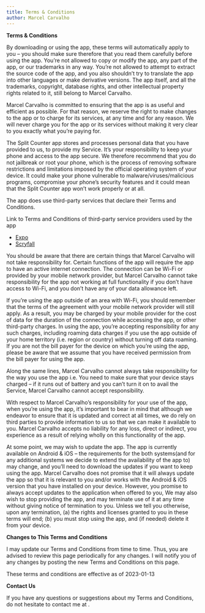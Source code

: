 ```yaml
---
title: Terms & Conditions
author: Marcel Carvalho
---
```

**Terms & Conditions**

By downloading or using the app, these terms will automatically apply to you – you should make sure therefore that you read them carefully before using the app. You’re not allowed to copy or modify the app, any part of the app, or our trademarks in any way. You’re not allowed to attempt to extract the source code of the app, and you also shouldn’t try to translate the app into other languages or make derivative versions. The app itself, and all the trademarks, copyright, database rights, and other intellectual property rights related to it, still belong to Marcel Carvalho.

Marcel Carvalho is committed to ensuring that the app is as useful and efficient as possible. For that reason, we reserve the right to make changes to the app or to charge for its services, at any time and for any reason. We will never charge you for the app or its services without making it very clear to you exactly what you’re paying for.

The Split Counter app stores and processes personal data that you have provided to us, to provide my Service. It’s your responsibility to keep your phone and access to the app secure. We therefore recommend that you do not jailbreak or root your phone, which is the process of removing software restrictions and limitations imposed by the official operating system of your device. It could make your phone vulnerable to malware/viruses/malicious programs, compromise your phone’s security features and it could mean that the Split Counter app won’t work properly or at all.

The app does use third-party services that declare their Terms and Conditions.

Link to Terms and Conditions of third-party service providers used by the app

* [Expo](https://expo.io/terms)
* [Scryfall](https://scryfall.com/docs/terms)

You should be aware that there are certain things that Marcel Carvalho will not take responsibility for. Certain functions of the app will require the app to have an active internet connection. The connection can be Wi-Fi or provided by your mobile network provider, but Marcel Carvalho cannot take responsibility for the app not working at full functionality if you don’t have access to Wi-Fi, and you don’t have any of your data allowance left.

If you’re using the app outside of an area with Wi-Fi, you should remember that the terms of the agreement with your mobile network provider will still apply. As a result, you may be charged by your mobile provider for the cost of data for the duration of the connection while accessing the app, or other third-party charges. In using the app, you’re accepting responsibility for any such charges, including roaming data charges if you use the app outside of your home territory (i.e. region or country) without turning off data roaming. If you are not the bill payer for the device on which you’re using the app, please be aware that we assume that you have received permission from the bill payer for using the app.

Along the same lines, Marcel Carvalho cannot always take responsibility for the way you use the app i.e. You need to make sure that your device stays charged – if it runs out of battery and you can’t turn it on to avail the Service, Marcel Carvalho cannot accept responsibility.

With respect to Marcel Carvalho’s responsibility for your use of the app, when you’re using the app, it’s important to bear in mind that although we endeavor to ensure that it is updated and correct at all times, we do rely on third parties to provide information to us so that we can make it available to you. Marcel Carvalho accepts no liability for any loss, direct or indirect, you experience as a result of relying wholly on this functionality of the app.

At some point, we may wish to update the app. The app is currently available on Android & iOS – the requirements for the both systems(and for any additional systems we decide to extend the availability of the app to) may change, and you’ll need to download the updates if you want to keep using the app. Marcel Carvalho does not promise that it will always update the app so that it is relevant to you and/or works with the Android & iOS version that you have installed on your device. However, you promise to always accept updates to the application when offered to you, We may also wish to stop providing the app, and may terminate use of it at any time without giving notice of termination to you. Unless we tell you otherwise, upon any termination, (a) the rights and licenses granted to you in these terms will end; (b) you must stop using the app, and (if needed) delete it from your device.

**Changes to This Terms and Conditions**

I may update our Terms and Conditions from time to time. Thus, you are advised to review this page periodically for any changes. I will notify you of any changes by posting the new Terms and Conditions on this page.

These terms and conditions are effective as of 2023-01-13

**Contact Us**

If you have any questions or suggestions about my Terms and Conditions, do not hesitate to contact me at <email address>.